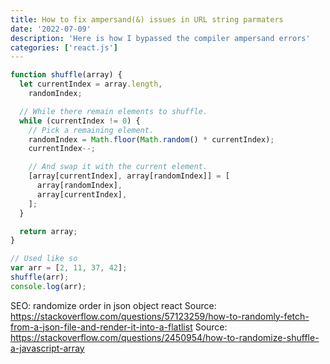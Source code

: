 ```yaml
---
title: How to fix ampersand(&) issues in URL string parmaters
date: '2022-07-09'
description: 'Here is how I bypassed the compiler ampersand errors'
categories: ['react.js']
---
```


```js
function shuffle(array) {
  let currentIndex = array.length,
    randomIndex;

  // While there remain elements to shuffle.
  while (currentIndex != 0) {
    // Pick a remaining element.
    randomIndex = Math.floor(Math.random() * currentIndex);
    currentIndex--;

    // And swap it with the current element.
    [array[currentIndex], array[randomIndex]] = [
      array[randomIndex],
      array[currentIndex],
    ];
  }

  return array;
}

// Used like so
var arr = [2, 11, 37, 42];
shuffle(arr);
console.log(arr);
```

SEO: randomize order in json object react
Source: https://stackoverflow.com/questions/57123259/how-to-randomly-fetch-from-a-json-file-and-render-it-into-a-flatlist
Source: https://stackoverflow.com/questions/2450954/how-to-randomize-shuffle-a-javascript-array
